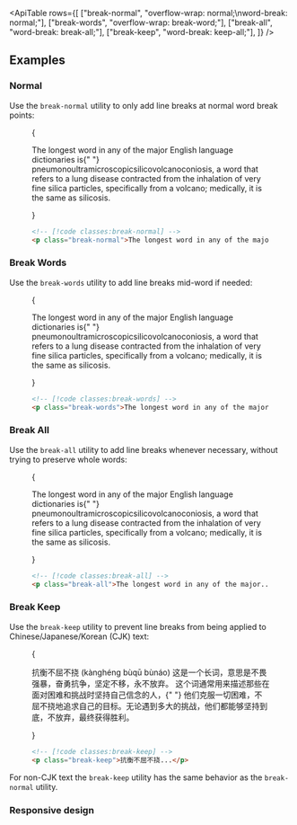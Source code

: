 

<ApiTable
  rows={[
    ["break-normal", "overflow-wrap: normal;\nword-break: normal;"],
    ["break-words", "overflow-wrap: break-word;"],
    ["break-all", "word-break: break-all;"],
    ["break-keep", "word-break: keep-all;"],
  ]}
/>

## Examples

### Normal

Use the `break-normal` utility to only add line breaks at normal word break points:

<Figure>

<Example padding={false}>
  {
    <p className="mx-auto max-w-xs border-x border-x-pink-400/30 py-8 break-normal text-gray-900 dark:text-gray-200">
      The longest word in any of the major English language dictionaries is{" "}
      <span className="font-bold">pneumonoultramicroscopicsilicovolcanoconiosis,</span> a word that refers to a lung
      disease contracted from the inhalation of very fine silica particles, specifically from a volcano; medically, it
      is the same as silicosis.
    </p>
  }
</Example>

```html
<!-- [!code classes:break-normal] -->
<p class="break-normal">The longest word in any of the major...</p>
```

</Figure>

### Break Words

Use the `break-words` utility to add line breaks mid-word if needed:

<Figure>

<Example padding={false}>
  {
    <p className="mx-auto max-w-xs border-x border-x-pink-400/30 py-8 break-words text-gray-900 dark:text-gray-200">
      The longest word in any of the major English language dictionaries is{" "}
      <span className="font-bold">pneumonoultramicroscopicsilicovolcanoconiosis,</span> a word that refers to a lung
      disease contracted from the inhalation of very fine silica particles, specifically from a volcano; medically, it
      is the same as silicosis.
    </p>
  }
</Example>

```html
<!-- [!code classes:break-words] -->
<p class="break-words">The longest word in any of the major...</p>
```

</Figure>

### Break All

Use the `break-all` utility to add line breaks whenever necessary, without trying to preserve whole words:

<Figure>

<Example padding={false}>
  {
    <p className="mx-auto max-w-xs border-x border-x-pink-400/30 py-8 break-all text-gray-900 dark:text-gray-200">
      The longest word in any of the major English language dictionaries is{" "}
      <span className="font-bold">pneumonoultramicroscopicsilicovolcanoconiosis,</span> a word that refers to a lung
      disease contracted from the inhalation of very fine silica particles, specifically from a volcano; medically, it
      is the same as silicosis.
    </p>
  }
</Example>

```html
<!-- [!code classes:break-all] -->
<p class="break-all">The longest word in any of the major...</p>
```

</Figure>

### Break Keep

Use the `break-keep` utility to prevent line breaks from being applied to Chinese/Japanese/Korean (CJK) text:

<Figure>

<Example padding={false}>
  {
    <p className="mx-auto max-w-xs border-x border-x-pink-400/30 py-8 break-keep text-gray-900 dark:text-gray-200">
      抗衡不屈不挠 (kànghéng bùqū bùnáo) 这是一个长词，意思是不畏强暴，奋勇抗争，坚定不移，永不放弃。
      <span className="font-bold">这个词通常用来描述那些在面对困难和挑战时坚持自己信念的人，</span>{" "}
      他们克服一切困难，不屈不挠地追求自己的目标。无论遇到多大的挑战，他们都能够坚持到底，不放弃，最终获得胜利。
    </p>
  }
</Example>

```html
<!-- [!code classes:break-keep] -->
<p class="break-keep">抗衡不屈不挠...</p>
```

</Figure>

For non-CJK text the `break-keep` utility has the same behavior as the `break-normal` utility.

### Responsive design

<ResponsiveDesign element="p" property="word-break" defaultClass="break-normal" featuredClass="break-all" />
